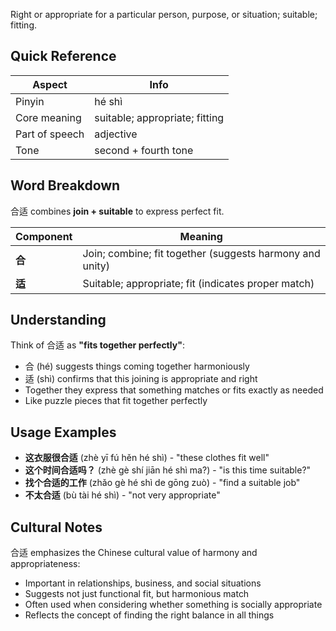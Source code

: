 Right or appropriate for a particular person, purpose, or situation; suitable; fitting.

## Quick Reference

| Aspect         | Info                          |
| -------------- | ----------------------------- |
| Pinyin         | hé shì                        |
| Core meaning   | suitable; appropriate; fitting|
| Part of speech | adjective                     |
| Tone           | second + fourth tone          |

## Word Breakdown

合适 combines **join + suitable** to express perfect fit.

| Component | Meaning                                                        |
| --------- | -------------------------------------------------------------- |
| **合**    | Join; combine; fit together (suggests harmony and unity)      |
| **适**    | Suitable; appropriate; fit (indicates proper match)           |

## Understanding

Think of 合适 as **"fits together perfectly"**:

- 合 (hé) suggests things coming together harmoniously
- 适 (shì) confirms that this joining is appropriate and right
- Together they express that something matches or fits exactly as needed
- Like puzzle pieces that fit together perfectly

## Usage Examples

- **这衣服很合适** (zhè yī fú hěn hé shì) - "these clothes fit well"
- **这个时间合适吗？** (zhè gè shí jiān hé shì ma?) - "is this time suitable?"
- **找个合适的工作** (zhǎo gè hé shì de gōng zuò) - "find a suitable job"
- **不太合适** (bù tài hé shì) - "not very appropriate"

## Cultural Notes

合适 emphasizes the Chinese cultural value of harmony and appropriateness:
- Important in relationships, business, and social situations
- Suggests not just functional fit, but harmonious match
- Often used when considering whether something is socially appropriate
- Reflects the concept of finding the right balance in all things
